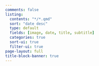 ```yaml
---
comments: false
listing:
  contents: "*/*.qmd"
  sort: "date desc"
  type: default
  fields: [image, date, title, subtitle]  
  categories: true
  sort-ui: true
  filter-ui: true
page-layout: full
title-block-banner: true
---
```


::: {#R}
:::